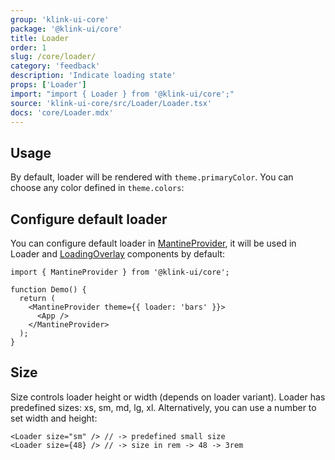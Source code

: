 ```yaml
---
group: 'klink-ui-core'
package: '@klink-ui/core'
title: Loader
order: 1
slug: /core/loader/
category: 'feedback'
description: 'Indicate loading state'
props: ['Loader']
import: "import { Loader } from '@klink-ui/core';"
source: 'klink-ui-core/src/Loader/Loader.tsx'
docs: 'core/Loader.mdx'
---
```



## Usage

By default, loader will be rendered with `theme.primaryColor`. You can choose any color defined in `theme.colors`:

<Demo data={LoaderDemos.configurator} />

## Configure default loader

You can configure default loader in [MantineProvider](/theming/klink-ui-provider/),
it will be used in Loader and [LoadingOverlay](/core/loading-overlay/) components by default:

```tsx
import { MantineProvider } from '@klink-ui/core';

function Demo() {
  return (
    <MantineProvider theme={{ loader: 'bars' }}>
      <App />
    </MantineProvider>
  );
}
```

## Size

Size controls loader height or width (depends on loader variant). Loader has predefined sizes: xs, sm, md, lg, xl.
Alternatively, you can use a number to set width and height:

```tsx
<Loader size="sm" /> // -> predefined small size
<Loader size={48} /> // -> size in rem -> 48 -> 3rem
```
